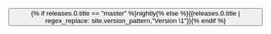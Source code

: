 <!-- Ignore this check here because this file is included twice, once for desktop and once for mobile layout. This trips htmlproofer -->

<button className='btn btn-default btn-block dropdown-toggle' type="button" id="nav-version-dropdown" data-toggle="dropdown" aria-haspopup="true" aria-expanded="false" data-proofer-ignore="">
    {% if releases.0.title == "master" %}nightly{% else %}{{releases.0.title | regex_replace: site.version_pattern,"Version \1"}}{% endif %}
    <span className='caret'></span>
</button>
<ul className='dropdown-menu' aria-labelledby="nav-version-dropdown" style={{ margin:'0' }}>
</ul>
